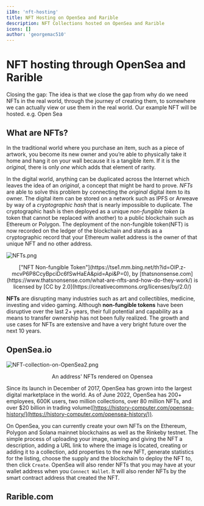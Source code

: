 ```yaml
---
i18n: 'nft-hosting'
title: NFT Hosting on OpenSea and Rarible
description: NFT Collections hosted on OpenSea and Rarible 
icons: []
author: 'georgemac510'
---
```


# NFT hosting through OpenSea and Rarible

Closing the gap:
The idea is that we close the gap from why do we need NFTs in the real world, through the journey of  creating them, to somewhere we can actually view or use them in the real world. Our example NFT will be hosted. e.g. Open Sea

## What are NFTs?

In the traditional world where you purchase an item, such as a piece of artwork, you become its new owner and you’re able to physically take it home and hang it on your wall because it is a tangible item. If it is the *original,* there is only *one* which adds that element of rarity.

In the digital world, anything can be duplicated across the Internet which leaves the idea of an *original*, a concept that might be hard to prove. *NFTs* are able to solve this problem by connecting the *original* digital item to its owner. The digital item can be stored on a network such as IPFS or Arweave by way of a *cryptographic hash* that is nearly impossible to duplicate. The cryptographic hash is then deployed as a unique *non-fungible token* (a token that cannot be replaced with another) to a public blockchain such as Ethereum or Polygon. The deployment of the non-fungible token(NFT) is now recorded on the ledger of the blockchain and stands as a cryptographic record that your Ethereum wallet address is the owner of that unique NFT and no other address. 

![NFTs.png](/assets/lessons/nft-hosting/NFTs.png)

<center>["NFT Non-fungible Token"](https://tse1.mm.bing.net/th?id=OIP.z-mcvP6P8CcyBpciDc6fSwHaEA&pid=Api&P=0), by [thatsnonsense.com](https://www.thatsnonsense.com/what-are-nfts-and-how-do-they-work/) is licensed by [CC by 2.0](https://creativecommons.org/licenses/by/2.0/)</center>

**NFTs** are disrupting many industries such as art and collectibles, medicine, investing and video gaming. Although **non-fungible tokens** have been disruptive over the last 2+ years, their full potential and capability as a means to transfer ownership has not been fully realized. The growth and use cases for NFTs are extensive and have a very bright future over the next 10 years.

## OpenSea.io

![NFT-collection-on-OpenSea2.png](/assets/lessons/nft-hosting/NFT-collection-on-OpenSea2.png)

<center>An address' NFTs rendered on Opensea</center>


Since its launch in December of 2017, OpenSea has grown into the largest digital marketplace in the world. As of June 2022, OpenSea has 200+ employees, 600K users, two million collections, over 80 million NFTs, and over $20 billion in trading volume([https://history-computer.com/opensea-history/](https://history-computer.com/opensea-history/)). 

On OpenSea, you can currently create your own NFTs on the Ethereum, Polygon and Solana mainnet blockchains as well as the Rinkeby testnet. The simple process of uploading your image, naming and giving the NFT a description, adding a URL link to where the image is located, creating or adding it to a collection, add properties to the new NFT, generate statistics for the listing, choose the supply and the blockchain to deploy the NFT to, then click `Create`. 
OpenSea will also render NFTs that you may have at your wallet address when you `Connect Wallet`.  It will also render NFTs by the smart contract address that created the NFT.


## Rarible.com